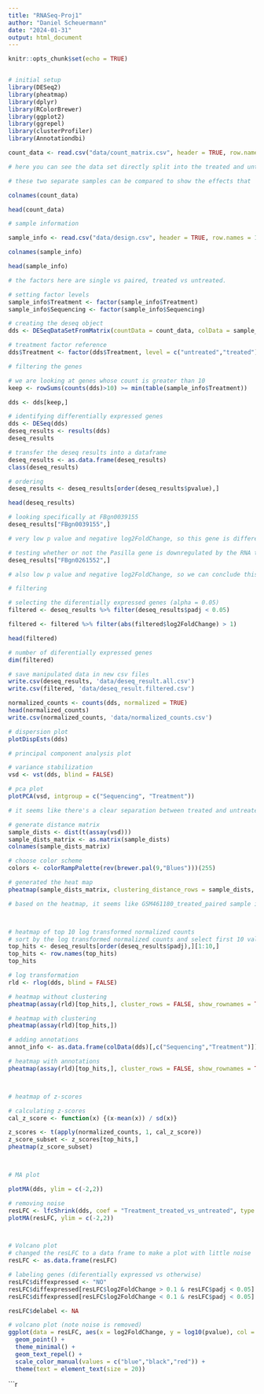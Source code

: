 ```yaml
---
title: "RNASeq-Proj1"
author: "Daniel Scheuermann"
date: "2024-01-31"
output: html_document
---
```


```r

knitr::opts_chunk$set(echo = TRUE)


# initial setup
library(DESeq2)
library(pheatmap)
library(dplyr)
library(RColorBrewer)
library(ggplot2)
library(ggrepel)
library(clusterProfiler)
library(Annotationdbi)

```

```r

count_data <- read.csv("data/count_matrix.csv", header = TRUE, row.names = 1)

# here you can see the data set directly split into the treated and untreated samples.

# these two separate samples can be compared to show the effects that 'Pasilla' gene depletion has on gene expression.

colnames(count_data)

head(count_data)

# sample information

sample_info <- read.csv("data/design.csv", header = TRUE, row.names = 1)

colnames(sample_info)

head(sample_info)

# the factors here are single vs paired, treated vs untreated.

# setting factor levels
sample_info$Treatment <- factor(sample_info$Treatment)
sample_info$Sequencing <- factor(sample_info$Sequencing)

```

```r

# creating the deseq object
dds <- DESeqDataSetFromMatrix(countData = count_data, colData = sample_info, design = ~Sequencing + Treatment)

# treatment factor reference
dds$Treatment <- factor(dds$Treatment, level = c("untreated","treated"))

```

```r

# filtering the genes

# we are looking at genes whose count is greater than 10
keep <- rowSums(counts(dds)>10) >= min(table(sample_info$Treatment)) 

dds <- dds[keep,]

# identifying differentially expressed genes
dds <- DESeq(dds)
deseq_results <- results(dds)
deseq_results

# transfer the deseq results into a dataframe
deseq_results <- as.data.frame(deseq_results)
class(deseq_results)

# ordering
deseq_results <- deseq_results[order(deseq_results$pvalue),]

head(deseq_results)
```

```r

# looking specifically at FBgn0039155
deseq_results["FBgn0039155",]

# very low p value and negative log2FoldChange, so this gene is differentially expressed in low levels.

# testing whether or not the Pasilla gene is downregulated by the RNA treatment.
deseq_results["FBgn0261552",]

# also low p value and negative log2FoldChange, so we can conclude this gene is downregulated.

```


```r

# filtering

# selecting the diferentially expressed genes (alpha = 0.05)
filtered <- deseq_results %>% filter(deseq_results$padj < 0.05)

filtered <- filtered %>% filter(abs(filtered$log2FoldChange) > 1)

head(filtered)

# number of diferentially expressed genes
dim(filtered)

```

```r

# save manipulated data in new csv files
write.csv(deseq_results, 'data/deseq_result.all.csv')
write.csv(filtered, 'data/deseq_result.filtered.csv')

normalized_counts <- counts(dds, normalized = TRUE)
head(normalized_counts)
write.csv(normalized_counts, 'data/normalized_counts.csv')
```

```r

# dispersion plot
plotDispEsts(dds)

# principal component analysis plot

# variance stabilization
vsd <- vst(dds, blind = FALSE)

# pca plot
plotPCA(vsd, intgroup = c("Sequencing", "Treatment"))

# it seems like there's a clear separation between treated and untreated samples. this demonstrated that there's a path in the data showing a difference in treated vs untreated data samples. The same is true for pairwise vs single samples.

```


```r

# generate distance matrix
sample_dists <- dist(t(assay(vsd)))
sample_dists_matrix <- as.matrix(sample_dists)
colnames(sample_dists_matrix)

# choose color scheme
colors <- colorRampPalette(rev(brewer.pal(9,"Blues")))(255)

# generated the heat map
pheatmap(sample_dists_matrix, clustering_distance_rows = sample_dists, clustering_distance_cols = sample_dists, color = colors)

# based on the heatmap, it seems like GSM461180_treated_paired sample is similar to GSM461181_treated_pairs sample. Meanwhile, the rest of the samples seem to be relatively different.



# heatmap of top 10 log transformed normalized counts
# sort by the log transformed normalized counts and select first 10 values
top_hits <- deseq_results[order(deseq_results$padj),][1:10,]
top_hits <- row.names(top_hits)
top_hits

# log transformation
rld <- rlog(dds, blind = FALSE)

# heatmap without clustering
pheatmap(assay(rld)[top_hits,], cluster_rows = FALSE, show_rownames = TRUE, cluster_cols = FALSE)

# heatmap with clustering
pheatmap(assay(rld)[top_hits,])

# adding annotations
annot_info <- as.data.frame(colData(dds)[,c("Sequencing","Treatment")])

# heatmap with annotations
pheatmap(assay(rld)[top_hits,], cluster_rows = FALSE, show_rownames = TRUE, cluster_cols = FALSE, annotation_col = annot_info)



# heatmap of z-scores

# calculating z-scores
cal_z_score <- function(x) {(x-mean(x)) / sd(x)}

z_scores <- t(apply(normalized_counts, 1, cal_z_score))
z_score_subset <- z_scores[top_hits,]
pheatmap(z_score_subset)



# MA plot

plotMA(dds, ylim = c(-2,2))

# removing noise
resLFC <- lfcShrink(dds, coef = "Treatment_treated_vs_untreated", type = "apeglm")
plotMA(resLFC, ylim = c(-2,2))



# Volcano plot
# changed the resLFC to a data frame to make a plot with little noise
resLFC <- as.data.frame(resLFC)

# labeling genes (diferentially expressed vs otherwise)
resLFC$diffexpressed <- "NO"
resLFC$diffexpressed[resLFC$log2FoldChange > 0.1 & resLFC$padj < 0.05] <- "UP"
resLFC$diffexpressed[resLFC$log2FoldChange < 0.1 & resLFC$padj < 0.05] <- "DOWN"

resLFC$delabel <- NA

# volcano plot (note noise is removed)
ggplot(data = resLFC, aes(x = log2FoldChange, y = log10(pvalue), col = diffexpressed, label = delabel)) +
  geom_point() +
  theme_minimal() +
  geom_text_repel() +
  scale_color_manual(values = c("blue","black","red")) +
  theme(text = element_text(size = 20))
```

```r


